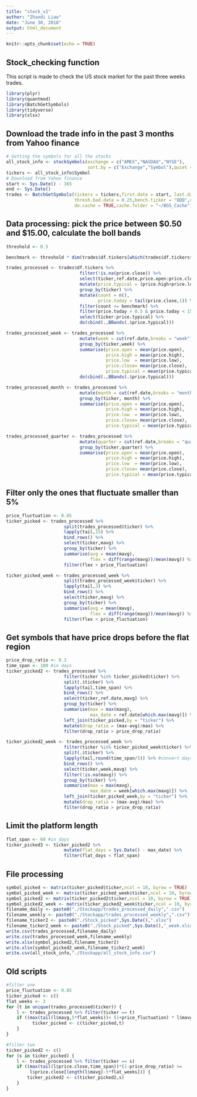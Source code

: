 ```yaml
---
title: "stock_v1"
author: "Zhandi Liao"
date: "June 30, 2018"
output: html_document
---
```


```r
knitr::opts_chunk$set(echo = TRUE)
```

## Stock_checking function

This script is made to check the US stock market for the past three weeks trades. 

```r
library(plyr)
library(quantmod)
library(BatchGetSymbols)
library(tidyverse)
library(xlsx)
```

## Download the trade info in the past 3 months from Yahoo finance

```r
# Getting the symbols for all the stocks
all_stock_info <- stockSymbols(exchange = c("AMEX","NASDAQ","NYSE"),
                               sort.by = c("Exchange","Symbol"),quiet = TRUE)
tickers <- all_stock_info$Symbol
# Download from Yahoo finance
start <- Sys.Date() - 365
end <- Sys.Date()
trades <- BatchGetSymbols(tickers = tickers,first.date = start, last.date = end, 
                          thresh.bad.data = 0.25,bench.ticker = "QQQ",do.complete.data = TRUE,
                          do.cache = TRUE,cache.folder = "~/BGS_Cache")
```

## Data processing: pick the price between $0.50 and $15.00, calculate the boll bands 
```r
threshold <- 0.5

benchmark <- threshold * dim(trades$df.tickers[which(trades$df.tickers$ticker == "QQQ"),])[1]

trades_processed <- trades$df.tickers %>% 
                            filter(!is.na(price.close)) %>%
                            select(ticker,ref.date,price.open:price.close) %>%
                            mutate(price.typical = (price.high+price.low+price.close)/3) %>%
                            group_by(ticker) %>% 
                            mutate(count = n(),
                                   price.today = tail(price.close,1)) %>% 
                            filter(count >= benchmark) %>%
                            filter(price.today > 0.5 & price.today < 15) %>%
                            select(ticker:price.typical) %>%
                            do(cbind(.,BBands(.$price.typical)))

trades_processed_week <- trades_processed %>%
                            mutate(week = cut(ref.date,breaks = "week")) %>%
                            group_by(ticker,week) %>%
                            summarise(price.open = mean(price.open),
                                      price.high = mean(price.high),
                                      price.low  = mean(price.low),
                                      price.close= mean(price.close),
                                      price.typical = mean(price.typical)) %>%
                            do(cbind(.,BBands(.$price.typical)))

trades_processed_month <- trades_processed %>%
                            mutate(month = cut(ref.date,breaks = "month")) %>%
                            group_by(ticker, month) %>% 
                            summarise(price.open = mean(price.open),
                                      price.high = mean(price.high),
                                      price.low  = mean(price.low),
                                      price.close= mean(price.close),
                                      price.typical = mean(price.typical))

trades_processed_quarter <- trades_processed %>%
                            mutate(quarter = cut(ref.date,breaks = "quarter")) %>%
                            group_by(ticker,quarter) %>% 
                            summarise(price.open = mean(price.open),
                                      price.high = mean(price.high),
                                      price.low  = mean(price.low),
                                      price.close= mean(price.close),
                                      price.typical = mean(price.typical))
```

## Filter only the ones that fluctuate smaller than 5%
```r
price_fluctuation <- 0.05
ticker_picked <- trades_processed %>%
                      split(trades_processed$ticker) %>%
                      lapply(tail,15) %>%
                      bind_rows() %>%
                      select(ticker,mavg) %>%
                      group_by(ticker) %>%
                      summarise(avg = mean(mavg),
                                flex = diff(range(mavg))/mean(mavg)) %>%
                      filter(flex < price_fluctuation)

ticker_picked_week <- trades_processed_week %>%
                      split(trades_processed_week$ticker) %>%
                      lapply(tail,3) %>%
                      bind_rows() %>%
                      select(ticker,mavg) %>%
                      group_by(ticker) %>%
                      summarise(avg = mean(mavg),
                                flex = diff(range(mavg))/mean(mavg)) %>%
                      filter(flex < price_fluctuation)
```

## Get symbols that have price drops before the flat region
```r
price_drop_ratio <- 0.3
time_span <- 100 #in days
ticker_picked2 <- trades_processed %>%
                      filter(ticker %in% ticker_picked$ticker) %>%
                      split(.$ticker) %>%
                      lapply(tail,time_span) %>%
                      bind_rows() %>%
                      select(ticker,ref.date,mavg) %>%
                      group_by(ticker) %>%
                      summarise(max = max(mavg),
                                max_date = ref.date[which.max(mavg)]) %>%
                      left_join(ticker_picked,by = "ticker") %>%
                      mutate(drop_ratio = (max-avg)/max) %>%
                      filter(drop_ratio > price_drop_ratio)

ticker_picked2_week <- trades_processed_week %>%
                      filter(ticker %in% ticker_picked_week$ticker) %>%
                      split(.$ticker) %>%
                      lapply(tail,round(time_span/5)) %>% #convert days to weeks
                      bind_rows() %>%
                      select(ticker,week,mavg) %>%
                      filter(!is.na(mavg)) %>%
                      group_by(ticker) %>%
                      summarise(max = max(mavg),
                                max_date = week[which.max(mavg)]) %>%
                      left_join(ticker_picked_week,by = "ticker") %>%
                      mutate(drop_ratio = (max-avg)/max) %>%
                      filter(drop_ratio > price_drop_ratio)
```

## Limit the platform length
```r
flat_span <- 60 #in days
ticker_picked3 <- ticker_picked2 %>%
                      mutate(flat_days = Sys.Date() - max_date) %>%
                      filter(flat_days < flat_span)
```

## File processing
```r
symbol_picked <- matrix(ticker_picked$ticker,ncol = 10, byrow = TRUE)
symbol_picked_week <- matrix(ticker_picked_week$ticker,ncol = 10, byrow = TRUE)
symbol_picked2 <- matrix(ticker_picked2$ticker,ncol = 10, byrow = TRUE)
symbol_picked2_week <- matrix(ticker_picked2_week$ticker,ncol = 10, byrow = TRUE)
filename_daily <- paste0("./Stockapp/trades_processed_daily",".csv")
filename_weekly <- paste0("./Stockapp/trades_processed_weekly",".csv")
filename_ticker2 <- paste0("./Stock_picked",Sys.Date(),".xlsx")
filename_ticker2_week <- paste0("./Stock_picked",Sys.Date(),"_week.xlsx")
write.csv(trades_processed,filename_daily)
write.csv(trades_processed_week,filename_weekly)
write.xlsx(symbol_picked2,filename_ticker2)
write.xlsx(symbol_picked2_week,filename_ticker2_week)
write.csv(all_stock_info,"./Stockapp/all_stock_info.csv")
```

## Old scripts
```r
#filter one
price_fluctuation <- 0.05
ticker_picked <- c()
flat_weeks <- 3
for (t in unique(trades_processed$ticker)) {
    l <- trades_processed %>% filter(ticker == t)
    if ((max(tail(l$mavg,5*flat_weeks))< (1+price_fluctuation) * l$mavg[length(l$mavg)-5*flat_weeks]) & (min(tail(l$mavg,5*flat_weeks)) > (1-price_fluctuation) * l$mavg[length(l$mavg)-5*flat_weeks])) {
          ticker_picked <- c(ticker_picked,t)
    }
}

#filter two
ticker_picked2 <- c()
for (s in ticker_picked) {
    l <- trades_processed %>% filter(ticker == s)
    if ((max(tail(l$price.close,time_span))*(1-price_drop_ratio) >= 
         l$price.close[length(l$mavg)-5*flat_weeks])) {
        ticker_picked2 <- c(ticker_picked2,s)
    }
}
```

